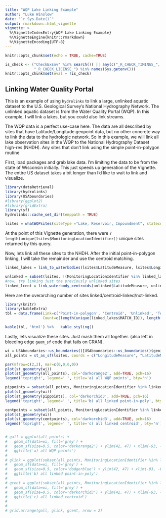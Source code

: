 ```yaml
---
title: "WQP Lake Linking Example"
author: "Luke Winslow"
date: "`r Sys.Date()`"
output: rmarkdown::html_vignette
vignette: >
  %\VignetteIndexEntry{WQP Lake Linking Example}
  %\VignetteEngine{knitr::rmarkdown}
  %\VignetteEncoding{UTF-8}
---
```


```r
knitr::opts_chunk$set(echo = TRUE, cache=TRUE)

is_check <- ("CheckExEnv" %in% search()) || any(c("_R_CHECK_TIMINGS_",
             "_R_CHECK_LICENSE_") %in% names(Sys.getenv()))
knitr::opts_chunk$set(eval = !is_check)

```

## Linking Water Quality Portal 

This is an example of using `hydrolinks` to link a large, unlinked aquatic dataset to the U.S. Geological 
Survey's National Hydrography Network. The unlinked aquatic dataset is from the Water Quality Portal (WQP). 
In this example, I will link a lakes, but you could also link streams. 

The WQP data is a perfect use-case here. The data are all described by sites that have Latitude/Longitude geopoint
data, but no other concrete way to link the data to the hydrologic network. So in this example, we will link
all lake observation sites in the WQP to the National Hydrography Dataset high-res (NHDH). Any sites that don't link
using the simple point-in-polygon routine 

First, load packages and grab lake data. I'm limiting the data to be from the state of Wisconsin initially. 
This just speeds up generation of the Vignette. The entire US dataset takes a bit longer than I'd like to wait
to link and visualize. 

```r
library(dataRetrieval)
library(hydrolinks)
library(USAboundaries)
#library(ggplot2)
#library(gridExtra)
library(sf)
hydrolinks::cache_set_dir(temppath = TRUE)

lsites = whatWQPsites(siteType ="Lake, Reservoir, Impoundment", statecode='US:55')
```

At the point of this Vignette generation, there were `r length(unique(lsites$MonitoringLocationIdentifier))` unique sites 
returned by this query. 

Now, lets link all these sites to the NHDH. After the initial point-in-polygon linking, I will take
the remainder and use the centroid matching. 

```r

linked_lakes = link_to_waterbodies(lsites$LatitudeMeasure, lsites$LongitudeMeasure, lsites$MonitoringLocationIdentifier, dataset = 'nhdh', buffer = 0)

unlinked = subset(lsites, !(MonitoringLocationIdentifier %in% linked_lakes$MATCH_ID))
#now, try linking just the previously unlinked sites
linked_lcent = link_waterbody_centroids(unlinked$LatitudeMeasure, unlinked$LongitudeMeasure, unlinked$MonitoringLocationIdentifier, dataset = 'nhdh', buffer = 25)
```


Here are the overarching number of sites linked/centroid-linked/not-linked. 

```r
library(knitr)
library(kableExtra)
tbl = data.frame(Link=c('Point-in-polygon', 'Centroid', 'Unlinked', 'Total'), 
                 Count=c(length(unique(linked_lakes$MATCH_ID)), length(unique(linked_lcent$MATCH_ID)), nrow(subset(lsites, !(MonitoringLocationIdentifier %in% linked_lakes$MATCH_ID) & !(MonitoringLocationIdentifier %in% linked_lcent$MATCH_ID))), length(unique(lsites$MonitoringLocationIdentifier))))

kable(tbl, 'html') %>%   kable_styling()
```

Lastly, lets visualize these sites. Just mash them all together. (also left in bleeding edge `geom_sf` code that fails on CRAN).

```r
wi = USAboundaries::us_boundaries()[USAboundaries::us_boundaries()$geoid %in% c('55'),]
all_points = st_as_sf(lsites, coords = c("LongitudeMeasure", "LatitudeMeasure"), crs = '+proj=longlat +ellps=WGS84 +datum=WGS84 +no_defs')

par(mfrow=c(2,2), mar=c(0,0,0,0))
plot(st_geometry(wi))
plot(st_geometry(all_points), col='darkorange2', add=TRUE, pch=16)
legend('topright', legend=' ', title='a) all WQP points', bty='n')

pippoints = subset(all_points, MonitoringLocationIdentifier %in% linked_lakes$MATCH_ID)
plot(st_geometry(wi))
plot(st_geometry(pippoints), col='darkorchid3', add=TRUE, pch=16)
legend('topright', legend=' ', title='b) all linked point-in-poly', bty='n')

centpoints = subset(all_points, MonitoringLocationIdentifier %in% linked_lcent$MATCH_ID)
plot(st_geometry(wi))
plot(st_geometry(centpoints), col='darkorchid3', add=TRUE, pch=16)
legend('topright', legend=' ', title='c) all linked centroid', bty='n')


# gall = ggplot(all_points) + 
#   geom_sf(data=wi, fill='grey') +
#   geom_sf(size=0.5, color='darkorange2') + ylim(42, 47) + xlim(-93, -86.5) +
#   ggtitle('a) all WQP points')
# 
# glink = ggplot(subset(all_points, MonitoringLocationIdentifier %in% linked_lakes$MATCH_ID)) +
#   geom_sf(data=wi, fill='grey') +
#   geom_sf(size=0.5, color='dodgerblue') + ylim(42, 47) + xlim(-93, -86.5) +
#   ggtitle('b) all linked point-in-poly')
# 
# gcent = ggplot(subset(all_points, MonitoringLocationIdentifier %in% linked_lcent$MATCH_ID)) +
#   geom_sf(data=wi, fill='grey') +
#   geom_sf(size=0.5, color='darkorchid3') + ylim(42, 47) + xlim(-93, -86.5) +
#   ggtitle('c) all linked centroid')
# 
# 
# grid.arrange(gall, glink, gcent, nrow = 2)



```



